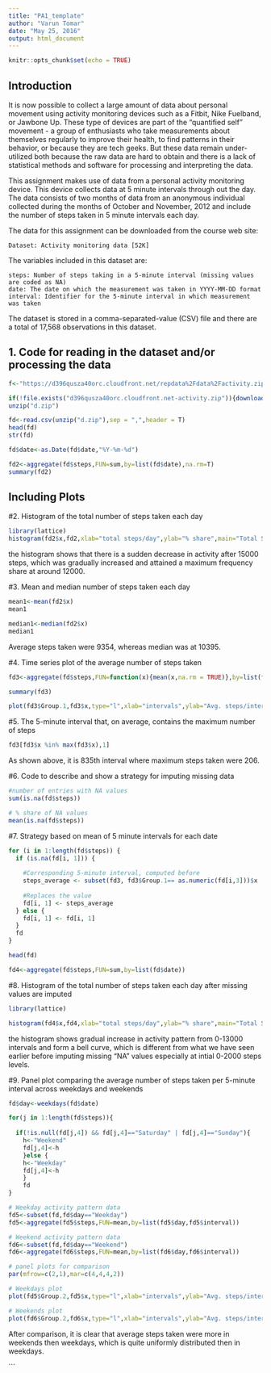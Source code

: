 ---
title: "PA1_template"
author: "Varun Tomar"
date: "May 25, 2016"
output: html_document
---

```{r setup, include=FALSE}
knitr::opts_chunk$set(echo = TRUE)
```

## Introduction

It is now possible to collect a large amount of data about personal movement using activity monitoring devices such as a Fitbit, Nike Fuelband, or Jawbone Up. These type of devices are part of the "quantified self" movement - a group of enthusiasts who take measurements about themselves regularly to improve their health, to find patterns in their behavior, or because they are tech geeks. But these data remain under-utilized both because the raw data are hard to obtain and there is a lack of statistical methods and software for processing and interpreting the data.

This assignment makes use of data from a personal activity monitoring device. This device collects data at 5 minute intervals through out the day. The data consists of two months of data from an anonymous individual collected during the months of October and November, 2012 and include the number of steps taken in 5 minute intervals each day.

The data for this assignment can be downloaded from the course web site:

    Dataset: Activity monitoring data [52K]

The variables included in this dataset are:

    steps: Number of steps taking in a 5-minute interval (missing values are coded as NA)
    date: The date on which the measurement was taken in YYYY-MM-DD format
    interval: Identifier for the 5-minute interval in which measurement was taken

The dataset is stored in a comma-separated-value (CSV) file and there are a total of 17,568 observations in this dataset.

## 1. Code for reading in the dataset and/or processing the data

```{r}
f<-"https://d396qusza40orc.cloudfront.net/repdata%2Fdata%2Factivity.zip"

if(!file.exists("d396qusza40orc.cloudfront.net-activity.zip")){download.file(f,"d.zip")}
unzip("d.zip")

fd<-read.csv(unzip("d.zip"),sep = ",",header = T)
head(fd)
str(fd)

fd$date<-as.Date(fd$date,"%Y-%m-%d")

fd2<-aggregate(fd$steps,FUN=sum,by=list(fd$date),na.rm=T)
summary(fd2)
```

## Including Plots

#2. Histogram of the total number of steps taken each day

```{r}
library(lattice)
histogram(fd2$x,fd2,xlab="total steps/day",ylab="% share",main="Total Steps [Oct-Dec]",xlim=c(0,22000),col="orange")
```

the histogram shows that there is a sudden decrease in activity after 15000 steps, which was gradually increased and attained a maximum frequency share at around 12000.

#3. Mean and median number of steps taken each day

```{r}
mean1<-mean(fd2$x)
mean1

median1<-median(fd2$x)
median1
```
Average steps taken were 9354, whereas median was at 10395.

#4. Time series plot of the average number of steps taken

```{r}
fd3<-aggregate(fd$steps,FUN=function(x){mean(x,na.rm = TRUE)},by=list(fd$interval))

summary(fd3)

plot(fd3$Group.1,fd3$x,type="l",xlab="intervals",ylab="Avg. steps/interval",main="Average daily activity pattern")
```

#5. The 5-minute interval that, on average, contains the maximum number of steps
```{r}
fd3[fd3$x %in% max(fd3$x),1]
```
As shown above, it is 835th interval where maximum steps taken were 206.

#6. Code to describe and show a strategy for imputing missing data
```{r}
#number of entries with NA values
sum(is.na(fd$steps))

# % share of NA values
mean(is.na(fd$steps))
```

#7. Strategy based on mean of 5 minute intervals for each date
```{r}
for (i in 1:length(fd$steps)) {
  if (is.na(fd[i, 1])) {
    
    #Corresponding 5-minute interval, computed before
    steps_average <- subset(fd3, fd3$Group.1== as.numeric(fd[i,3]))$x
    
    #Replaces the value
    fd[i, 1] <- steps_average
  } else {
    fd[i, 1] <- fd[i, 1]
  }
  fd
}

head(fd)

fd4<-aggregate(fd$steps,FUN=sum,by=list(fd$date))

```

#8. Histogram of the total number of steps taken each day after missing values are imputed

```{r}
library(lattice)

histogram(fd4$x,fd4,xlab="total steps/day",ylab="% share",main="Total Steps [Oct-Dec]",col="orange")
```

the histogram shows gradual increase in activity pattern from 0-13000 intervals and form a bell curve, which is different from what we have seen earlier before imputing missing "NA" values especially at intial 0-2000 steps levels.

#9. Panel plot comparing the average number of steps taken per 5-minute interval across weekdays and weekends

```{r}

fd$day<-weekdays(fd$date)

for(j in 1:length(fd$steps)){
  
  if(!is.null(fd[j,4]) && fd[j,4]=="Saturday" | fd[j,4]=="Sunday"){
    h<-"Weekend"
    fd[j,4]<-h
    }else {
    h<-"Weekday"
    fd[j,4]<-h
    }
    fd
}

# Weekday activity pattern data
fd5<-subset(fd,fd$day=="Weekday")
fd5<-aggregate(fd5$steps,FUN=mean,by=list(fd5$day,fd5$interval))

# Weekend activity pattern data
fd6<-subset(fd,fd$day=="Weekend")
fd6<-aggregate(fd6$steps,FUN=mean,by=list(fd6$day,fd6$interval))

# panel plots for comparison
par(mfrow=c(2,1),mar=c(4,4,4,2))

# Weekdays plot
plot(fd5$Group.2,fd5$x,type="l",xlab="intervals",ylab="Avg. steps/interval",main="Activity pattern (Weekdays)")

# Weekends plot
plot(fd6$Group.2,fd6$x,type="l",xlab="intervals",ylab="Avg. steps/interval",main="Activity pattern (Weekends)")

```

After comparison, it is clear that average steps taken were more in weekends then weekdays, which is quite uniformly distributed then in weekdays.

```
